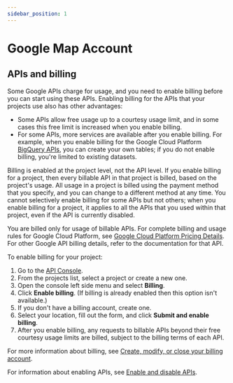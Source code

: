 ```yaml
---
sidebar_position: 1
---
```


# Google Map Account

## APIs and billing
Some Google APIs charge for usage, and you need to enable billing before you can start using these APIs. Enabling billing for the APIs that your projects use also has other advantages:

- Some APIs allow free usage up to a courtesy usage limit, and in some cases this free limit is increased when you enable billing.
- For some APIs, more services are available after you enable billing. For example, when you enable billing for the Google Cloud Platform [BigQuery APIs](https://developers.google.com/bigquery/sign-up), you can create your own tables; if you do not enable billing, you're limited to existing datasets.

Billing is enabled at the project level, not the API level. If you enable billing for a project, then every billable API in that project is billed, based on the project's usage. All usage in a project is billed using the payment method that you specify, and you can change to a different method at any time. You cannot selectively enable billing for some APIs but not others; when you enable billing for a project, it applies to all the APIs that you used within that project, even if the API is currently disabled.


You are billed only for usage of billable APIs. For complete billing and usage rules for Google Cloud Platform, see [Google Cloud Platform Pricing Details](https://developers.google.com/cloud/pricing). For other Google API billing details, refer to the documentation for that API.


To enable billing for your project:

1. Go to the [API Console](https://console.developers.google.com/).
2. From the projects list, select a project or create a new one.
3. Open the console left side menu and select **Billing**.
4. Click **Enable billing**. (If billing is already enabled then this option isn't available.)
5. If you don't have a billing account, create one.
6. Select your location, fill out the form, and click **Submit and enable billing**.
7. After you enable billing, any requests to billable APIs beyond their free courtesy usage limits are billed, subject to the billing terms of each API.

For more information about billing, see [Create, modify, or close your billing account](https://support.google.com/googleapi/answer/6288653).

For information about enabling APIs, see [Enable and disable APIs](https://support.google.com/googleapi/answer/6158841).

